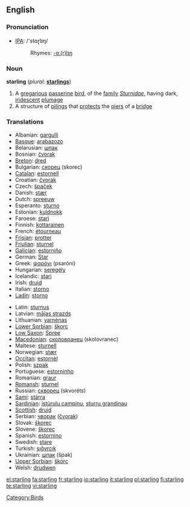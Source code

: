 {{see|Starling}}
==English==

===Pronunciation===
* [[w:IPA|IPA]]: /'stɑɽlɪŋ/
*: Rhymes: [[Rhymes:English:-ɑː(r)lɪŋ|-ɑː(r)lɪŋ]]

===Noun===
'''starling'''  (''plural:'' '''[[starlings]]''')

# A [[gregarious]] [[passerine]] [[bird]], of the [[family]] ''[[Sturnidae]]'', having dark, [[iridescent]] [[plumage]]
# A structure of [[piling]]s that [[protect]]s the [[pier]]s of a [[bridge]]

===Translations===
{{rfc-level|Translations at L3+ (AutoFormat would have corrected level of Translations)}}
{{trans-top|bird}}
* Albanian: [[gargulli]]
* [[Basque]]: [[arabazozo]]
* Belarusian: [[шпак]] {{m}}
* Bosnian: [[čvorak]] {{m}}
* [[Breton]]: [[dred]]
* Bulgarian: [[скорец]] (skorec) {{m}}
* [[Catalan]]: [[estornell]]
* Croatian: [[čvorak]]
* Czech: [[špaček]]
* Danish: [[stær]]
* Dutch: [[spreeuw]] {{m}}
* Esperanto: [[sturno]]
* Estonian: [[kuldnokk]]
* Faroese: [[stari]]
* Finnish: [[kottarainen]]
* French: [[étourneau]] {{m}}
* [[Frisian]]: [[protter]]
* [[Friulian]]: [[sturnel]]
* [[Galician]]: [[estorniño]] {{m}}
* German: [[Star]] {{m}}
* Greek: [[ψαρόνι]] (psaróni) {{n}}
* Hungarian: [[seregély]]
* Icelandic: [[stari]]
* Irish: [[druid]]
* Italian: [[storno]] {{m}}
* [[Ladin]]: [[storno]]
{{trans-mid}}
* Latin: [[sturnus]] {{m}}
* Latvian: [[mājas strazds]]
* Lithuanian: [[varnėnas]] {{m}}
* [[Lower Sorbian]]: [[škorc]]
* [[Low Saxon]]: [[Spree]] {{m|f}}
* [[Macedonian]]: [[сколовранец]] (skolovranec)
* Maltese: [[sturnell]]
* Norwegian: [[stær]]
* [[Occitan]]: [[estornèl]] {{m}}
* Polish: [[szpak]] {{m}}
* Portuguese: [[estorninho]] {{m}}
* Romanian: [[graur]]
* [[Romansh]]: [[sturnel]]
* Russian: [[скворец]] (skvoréts) {{m}}
* [[Sami]]: [[stárra]]
* [[Sardinian]]: [[istùrulu campinu]], [[sturru grandinau]]
* [[Scottish]]: [[druid]]
* Serbian: [[чворак]] ([[čvorak]])
* Slovak: [[škorec]]
* Slovene: [[škorec]] {{m}}
* Spanish: [[estornino]] {{m}}
* Swedish: [[stare]]
* Turkish: [[sığyrcık]]
* Ukrainian: [[шпак]] (špak)
* [[Upper Sorbian]]: [[škórc]]
* Welsh: [[drudwen]]
{{trans-bottom}}

{{trans-top|pilings}}
{{trans-mid}}
{{trans-bottom}}

[[Category:Birds]]

[[el:starling]]
[[fa:starling]]
[[fr:starling]]
[[io:starling]]
[[it:starling]]
[[pl:starling]]
[[fi:starling]]
[[te:starling]]
[[vi:starling]]